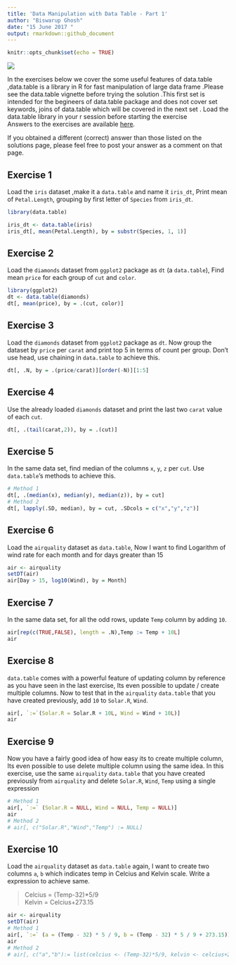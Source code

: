 ```yaml
---
title: 'Data Manipulation with Data Table - Part 1'
author: "Biswarup Ghosh"
date: "15 June 2017 "
output: rmarkdown::github_document
---
```


```r
knitr::opts_chunk$set(echo = TRUE)
```

![](https://www.r-exercises.com/wp-content/uploads/2016/11/Occasional-Table-Group.jpg)

In the exercises below we cover the some useful features of data.table ,data.table is a library in R for fast manipulation of large data frame .Please see the data.table vignette before trying the solution .This first set is intended for the begineers of data.table package and does not cover set keywords, joins of data.table which will be covered in the next set . Load the data.table library in your r session before starting the exercise  
Answers to the exercises are available [here](http://www.r-exercises.com/2017/06/15/data-manipulation-with-data-table-part-1-solutions/).  

If you obtained a different (correct) answer than those listed on the solutions page, please feel free to post your answer as a comment on that page.  

## Exercise 1

Load the `iris` dataset ,make it a `data.table` and name it `iris_dt`, Print mean of `Petal.Length`, grouping by first letter of `Species` from `iris_dt`.

```r
library(data.table)

iris_dt <- data.table(iris)
iris_dt[, mean(Petal.Length), by = substr(Species, 1, 1)]
```

## Exercise 2

Load the `diamonds` dataset from `ggplot2` package as `dt` (a `data.table`), Find mean `price` for each group of `cut` and `color`.  

```r
library(ggplot2)
dt <- data.table(diamonds)
dt[, mean(price), by = .(cut, color)]
```

## Exercise 3

Load the `diamonds` dataset from `ggplot2` package as `dt`. Now group the dataset by `price` per `carat` and print top 5 in terms of count per group. Don't use head, use chaining in `data.table` to achieve this.  

```r
dt[, .N, by = .(price/carat)][order(-N)][1:5]
```

## Exercise 4

Use the already loaded `diamonds` dataset and print the last two `carat` value of each `cut`.  
 
```r
dt[, .(tail(carat,2)), by = .(cut)]
```

## Exercise 5

In the same data set, find median of the columns `x`, `y`, `z` per `cut`. Use `data.table`'s methods to achieve this.  
 
```r
# Method 1
dt[, .(median(x), median(y), median(z)), by = cut]
# Method 2
dt[, lapply(.SD, median), by = cut, .SDcols = c("x","y","z")]
```

## Exercise 6

Load the `airquality` dataset as `data.table`, Now I want to find Logarithm of wind rate for each month and for days greater than 15  
 
```r
air <- airquality
setDT(air)
air[Day > 15, log10(Wind), by = Month]
```

## Exercise 7

In the same data set, for all the odd rows, update `Temp` column by adding `10`.  

```r
air[rep(c(TRUE,FALSE), length = .N),Temp := Temp + 10L]
air
```

## Exercise 8

`data.table` comes with a powerful feature of updating column by reference as you have seen in the last exercise, Its even possible to update / create multiple columns. Now to test that in the `airquality` `data.table` that you have created previously, add `10` to `Solar.R`, `Wind`.  

```r
air[, `:=`(Solar.R = Solar.R + 10L, Wind = Wind + 10L)]
air
```


## Exercise 9

Now you have a fairly good idea of how easy its to create multiple column, Its even possible to use delete multiple column using the same idea. In this exercise, use the same `airquality` `data.table` that you have created previously from `airquality` and delete `Solar.R`, `Wind`, `Temp` using a single expression  

```r
# Method 1
air[, `:=` (Solar.R = NULL, Wind = NULL, Temp = NULL)]
air
# Method 2
# air[, c("Solar.R","Wind","Temp") := NULL]
```

## Exercise 10

Load the `airquality` dataset as `data.table` again, I want to create two columns `a`, `b` which indicates temp in Celcius and Kelvin scale. Write a expression to achieve same.  

> Celcius = (Temp-32)*5/9  
> Kelvin = Celcius+273.15  

```r
air <- airquality
setDT(air)
# Method 1
air[, `:=` (a = (Temp - 32) * 5 / 9, b = (Temp - 32) * 5 / 9 + 273.15)]
air
# Method 2
# air[, c("a","b"):= list(celcius <- (Temp-32)*5/9, kelvin <- celcius+273.15)]
```